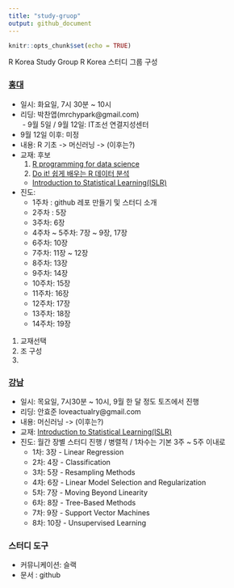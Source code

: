 ```yaml
---
title: "study-gruop"
output: github_document
---
```


```r
knitr::opts_chunk$set(echo = TRUE)
```

R Korea Study Group
R Korea 스터디 그룹 구성

### [홍대](https://github.com/R-Korea/study-gruop/tree/master/r4ds-basic/hongdae/sep-2017)
  - 일시: 화요일, 7시 30분 ~ 10시          
  - 리딩: 박찬엽(mrchypark@gmail.com)      
  - 9월 5일 / 9월 12일: IT조선 연결지성센터      
  - 9월 12일 이후: 미정     
  - 내용: R 기초 -> 머신러닝 -> (이후는?)     
  - 교재: 후보     
    1. [R programming for data science](https://leanpub.com/rprogramming)
    1. [Do it! 쉽게 배우는 R 데이터 분석](https://www.kyobobook.co.kr/product/detailViewKor.laf?mallGb=KOR&ejkGb=KOR&barcode=9791187370949)
    - [Introduction to Statistical Learning(ISLR)](http://www-bcf.usc.edu/~gareth/ISL/)
  - 진도:     
    - 1주차 : github 레포 만들기 및 스터디 소개     
    - 2주차 : 5장     
    - 3주차:  6장     
    - 4주차 ~ 5주차: 7장 ~ 9장, 17장     
    - 6주차: 10장     
    - 7주차: 11장 ~ 12장     
    - 8주차: 13장     
    - 9주차: 14장     
    - 10주차: 15장     
    - 11주차: 16장     
    - 12주차: 17장     
    - 13주차: 18장     
    - 14주차: 19장     

1. 교재선택
1. 조 구성
1. 


### [강남](https://github.com/R-Korea/study-gruop/tree/master/ISLR/gangnam/sep-2017)
  - 일시: 목요일, 7시30분 ~ 10시, 9월 한 달 정도 토즈에서 진행     
  - 리딩: 안효준 loveactualry@gmail.com     
  - 내용: 머신러닝 -> (이후는?)     
  - 교재: [Introduction to Statistical Learning(ISLR)](http://www-bcf.usc.edu/~gareth/ISL/)
  - 진도: 월간 장별 스터디 진행 / 병렬적 / 1차수는 기본 3주 ~ 5주 이내로     
    - 1차: 3장 - Linear Regression     
    - 2차: 4장 - Classification     
    - 3차: 5장 - Resampling Methods     
    - 4차: 6장 - Linear Model Selection and Regularization     
    - 5차: 7장 - Moving Beyond Linearity     
    - 6차: 8장 - Tree-Based Methods     
    - 7차: 9장 - Support Vector Machines     
    - 8차: 10장 - Unsupervised Learning     

### 스터디 도구
  - 커뮤니케이션: 슬랙
  - 문서 : github
